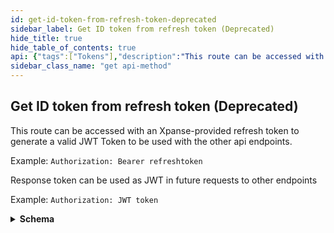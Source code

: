 ```yaml
---
id: get-id-token-from-refresh-token-deprecated
sidebar_label: Get ID token from refresh token (Deprecated)
hide_title: true
hide_table_of_contents: true
api: {"tags":["Tokens"],"description":"This route can be accessed with an Xpanse-provided refresh\ntoken to generate a valid JWT Token to be used with the other api\nendpoints.\n\nExample: `Authorization: Bearer refreshtoken`","operationId":"getIdToken","responses":{"200":{"description":"Response token can be used as JWT in future requests to other endpoints\n\nExample: `Authorization: JWT token`","content":{"application/json":{"schema":{"type":"object","properties":{"token":{"type":"string"}}}}}}},"security":[{"RefreshToken-Deprecated":[]}],"method":"get","path":"/api/v1/idToken/","servers":[{"url":"https://expander.expanse.co"}],"securitySchemes":{"ClientCredentials":{"type":"oauth2","description":"For more information on how to retrieve client credentials, visit the Xpanse [TechDocs](https://docs.paloaltonetworks.com/cortex/cortex-xpanse/cortex-xpanse-user-guide/apis-and-integrations-main/expander-apis-and-integrations/expander-apis.html#expander-apis). This is the preferred method for retrieving a JWT for Xpanse APIs. There will be significant customer communications and a lengthy migration period before refresh token support is removed in favor of the client credentials flow.\n\nExchange a `client_id` and `client_secret` for an `access_token` (JWT) that can be passed to all Xpanse APIs. See [Get Access Token from Client Credentials](#operation/getAccessToken) for more info.","flows":{"clientCredentials":{"tokenUrl":"/api/oauth2/RequestToken","scopes":{"scope-xpanse":"access Xpanse APIs"}}}},"RefreshToken-Deprecated":{"type":"apiKey","description":"Xpanse APIs continue to support this JWT retrieval method alongside the preferred client credentials flow. There will be significant customer communications and a lengthy migration period before refresh token support is removed in favor of the client credentials flow.\n\nProvide a valid Xpanse-provided refresh token to access `/api/v1/idToken/`. This route will generate a JWT token that can be used with the other api endpoints.\n\nExample: `Authorization: Bearer <refreshToken>`","name":"Authorization","in":"header"},"Bearer":{"type":"http","description":"To access Xpanse APIs, a valid access token (JWT) must be included in every request\nin the `Authorization` header, which is retrieved by going through the client credentials flow (preferred method of JWT retrieval).\n\nThe value for this header should be `Bearer <access_token>`, where the token is the base64-encoded JSON Web Token returned as the `access_token` field in the client credentials flow.","name":"Authorization","in":"header","scheme":"bearer","bearerFormat":"JWT"}},"info":{"description":"An API for interacting with data from Xpanse's Expander product.","title":"Entities","version":"1.0.0","termsOfService":"https://www.paloaltonetworks.com/content/dam/pan/en_US/assets/pdf/legal/palo-alto-networks-end-user-license-agreement-eula.pdf","contact":{"name":"API Support","url":"https://docs.paloaltonetworks.com/cortex/cortex-xpanse/cortex-xpanse-user-guide/apis-and-integrations-main/expander-apis-and-integrations/expander-apis.html#expander-apis","email":"expanse-support@paloaltonetworks.com"}},"postman":{"name":"Get ID token from refresh token (Deprecated)","description":{"content":"This route can be accessed with an Xpanse-provided refresh\ntoken to generate a valid JWT Token to be used with the other api\nendpoints.\n\nExample: `Authorization: Bearer refreshtoken`","type":"text/plain"},"url":{"path":["api","v1","idToken",""],"host":["{{baseUrl}}"],"query":[],"variable":[]},"header":[{"key":"Accept","value":"application/json"}],"method":"GET","auth":{"type":"apikey","apikey":[{"type":"any","value":"Authorization","key":"key"},{"type":"any","value":"<API Key>","key":"value"},{"type":"any","value":"header","key":"in"}]}}}
sidebar_class_name: "get api-method"
---
```



## Get ID token from refresh token (Deprecated)



This route can be accessed with an Xpanse-provided refresh
token to generate a valid JWT Token to be used with the other api
endpoints.

Example: `Authorization: Bearer refreshtoken`

<div><ApiTabs><TabItem label={"200"} value={"200"}><div>

Response token can be used as JWT in future requests to other endpoints

Example: `Authorization: JWT token`

</div><div><details style={{}}><summary style={{"textAlign":"left"}}><strong>Schema</strong></summary><div style={{"textAlign":"left","marginLeft":"1rem"}}></div><ul style={{"marginLeft":"1rem"}}><SchemaItem collapsible={false} name={"token"} required={false} schemaDescription={undefined} schemaName={"string"} qualifierMessage={undefined}></SchemaItem></ul></details></div></TabItem></ApiTabs></div>
      